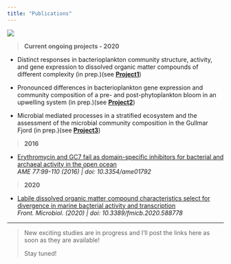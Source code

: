 ```yaml
---
title: "Publications"
---
```


<img id="cv" src="ORCID.png"/>


> **Current ongoing projects - 2020**

* Distinct responses in bacterioplankton community structure, activity, and gene expression to dissolved organic matter compounds of different complexity (in prep.)(see <a href="project1.html">**Project1**</a>)

* Pronounced differences in bacterioplankton gene expression and community composition of a pre- and post-phytoplankton bloom in an upwelling system (in prep.)(see <a href="project2.html">**Project2**</a>)

* Microbial mediated processes in a stratified ecosystem and the assessment of the microbial community composition in the Gullmar Fjord (in prep.)(see <a href="project3.html">**Project3**</a>)

> **2016**

* [Erythromycin and GC7 fail as domain-specific inhibitors for bacterial and archaeal activity in the open ocean](http://www.int-res.com/abstracts/ame/v77/n2/p99-110/)<br>
*AME 77:99-110 (2016) | doi: 10.3354/ame01792*

> **2020**

* [Labile dissolved organic matter compound characteristics select for divergence in marine bacterial activity and transcription](https://www.frontiersin.org/articles/10.3389/fmicb.2020.588778/abstract)<br>
*Front. Microbiol. (2020) | doi: 10.3389/fmicb.2020.588778*

---

> New exciting studies are in progress and I'll post the links here as soon as they are available!</p>
> Stay tuned!